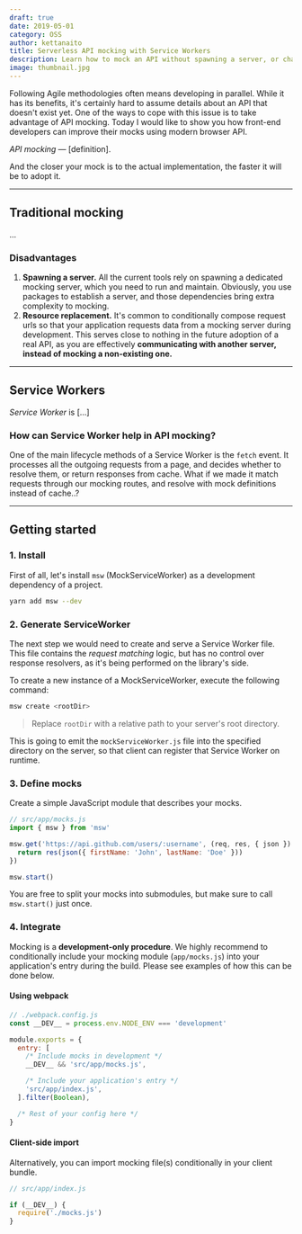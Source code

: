 ```yaml
---
draft: true
date: 2019-05-01
category: OSS
author: kettanaito
title: Serverless API mocking with Service Workers
description: Learn how to mock an API without spawning a server, or changing a single character in your existing code base. Intercept production requests, and mock their responses.
image: thumbnail.jpg
---
```


Following Agile methodologies often means developing in parallel. While it has its benefits, it's certainly hard to assume details about an API that doesn't exist yet. One of the ways to cope with this issue is to take advantage of API mocking. Today I would like to show you how front-end developers can improve their mocks using modern browser API.

_API mocking_ — [definition].

And the closer your mock is to the actual implementation, the faster it will be to adopt it.

---

## Traditional mocking

...

### Disadvantages

1. **Spawning a server.** All the current tools rely on spawning a dedicated mocking server, which you need to run and maintain. Obviously, you use packages to establish a server, and those dependencies bring extra complexity to mocking.
1. **Resource replacement.** It's common to conditionally compose request urls so that your application requests data from a mocking server during development. This serves close to nothing in the future adoption of a real API, as you are effectively **communicating with another server, instead of mocking a non-existing one.**

---

## Service Workers

_Service Worker_ is [...]

### How can Service Worker help in API mocking?

One of the main lifecycle methods of a Service Worker is the `fetch` event. It processes all the outgoing requests from a page, and decides whether to resolve them, or return responses from cache. What if we made it match requests through our mocking routes, and resolve with mock definitions instead of cache..?

---

## Getting started

### 1. Install

First of all, let's install `msw` (MockServiceWorker) as a development dependency of a project.

```bash
yarn add msw --dev
```

### 2. Generate ServiceWorker

The next step we would need to create and serve a Service Worker file. This file contains the _request matching_ logic, but has no control over response resolvers, as it's being performed on the library's side.

To create a new instance of a MockServiceWorker, execute the following command:

```bash
msw create <rootDir>
```

> Replace `rootDir` with a relative path to your server's root directory.

This is going to emit the `mockServiceWorker.js` file into the specified directory on the server, so that client can register that Service Worker on runtime.

### 3. Define mocks

Create a simple JavaScript module that describes your mocks.

```js
// src/app/mocks.js
import { msw } from 'msw'

msw.get('https://api.github.com/users/:username', (req, res, { json }) => {
  return res(json({ firstName: 'John', lastName: 'Doe' }))
})

msw.start()
```

You are free to split your mocks into submodules, but make sure to call `msw.start()` just once.

### 4. Integrate

Mocking is a **development-only procedure**. We highly recommend to conditionally include your mocking module (`app/mocks.js`) into your application's entry during the build. Please see examples of how this can be done below.

#### Using webpack

```js
// ./webpack.config.js
const __DEV__ = process.env.NODE_ENV === 'development'

module.exports = {
  entry: [
    /* Include mocks in development */
    __DEV__ && 'src/app/mocks.js',

    /* Include your application's entry */
    'src/app/index.js',
  ].filter(Boolean),

  /* Rest of your config here */
}
```

#### Client-side import

Alternatively, you can import mocking file(s) conditionally in your client bundle.

```js
// src/app/index.js

if (__DEV__) {
  require('./mocks.js')
}
```
